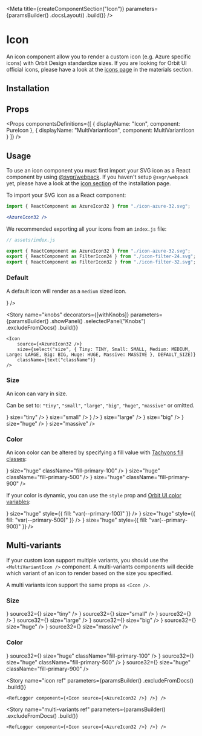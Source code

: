 
<Meta
    title={createComponentSection("Icon")}
    parameters={paramsBuilder()
        .docsLayout(<ReactComponentsLayout sourcePath="/packages/icons/src/icon.jsx" />)
        .build()}
/>

# Icon

An icon component allow you to render a custom icon (e.g. Azure specific icons) with Orbit Design standardize sizes. If you are looking for Orbit UI official icons, please have a look at the [icons page](?path=/docs/materials-icons--page#gallery) in the materials section.

## Installation

<Installation />

## Props

<Props
    componentsDefinitions={[
        { displayName: "Icon", component: PureIcon },
        { displayName: "MultiVariantIcon", component: MultiVariantIcon }
    ]}
/>

## Usage

To use an icon component you must first import your SVG icon as a React component by using [@svgr/webpack](https://react-svgr.com/docs/getting-started/). If you haven't setup `@svgr/webpack` yet, please have a look at the [icon section](http://localhost:2742/?path=/docs/getting-started-installation--page#icons) of the installation page.

To import your SVG icon as a React component:

```jsx dark
import { ReactComponent as AzureIcon32 } from "./icon-azure-32.svg";

<AzureIcon32 />
```

We recommended exporting all your icons from an `index.js` file:

```javascript dark
// assets/index.js

export { ReactComponent as AzureIcon32 } from "./icon-azure-32.svg";
export { ReactComponent as FilterIcon24 } from "./icon-filter-24.svg";
export { ReactComponent as FilterIcon32 } from "./icon-filter-32.svg";
```

### Default

A default icon will render as a `medium` sized icon.

<Preview>
    <Story name="default">
        <CheckeredBackground>
            <Icon source={<AzureIcon32 />} />
        </CheckeredBackground>
    </Story>
</Preview>

<Story
    name="knobs"
    decorators={[withKnobs]}
    parameters={paramsBuilder()
        .showPanel()
        .selectedPanel("Knobs")
        .excludeFromDocs()
        .build()}
>
    <Icon
        source={<AzureIcon32 />}
        size={select("size", { Tiny: TINY, Small: SMALL, Medium: MEDIUM, Large: LARGE, Big: BIG, Huge: HUGE, Massive: MASSIVE }, DEFAULT_SIZE)}
        className={text("className")}
    />
</Story>

### Size

An icon can vary in size.

Can be set to: `"tiny"`, `"small"`, `"large"`, `"big"`, `"huge"`, `"massive"` or omitted.

<Preview>
    <Story name="size">
        <CheckeredBackground>
            <div className="flex items-end items-space-between">
                <Icon source={<AzureIcon32 />} size="tiny" />
                <Icon source={<AzureIcon32 />} size="small" />
                <Icon source={<AzureIcon32 />} />
                <Icon source={<AzureIcon32 />} size="large" />
                <Icon source={<AzureIcon32 />} size="big" />
                <Icon source={<AzureIcon32 />} size="huge" />
                <Icon source={<AzureIcon32 />} size="massive" />
            </div>
        </CheckeredBackground>
    </Story>
</Preview>

### Color

An icon color can be altered by specifying a fill value with [Tachyons fill classes](?path=/docs/materials-colors--page#tachyons):

<Preview>
    <Story name="color">
        <CheckeredBackground>
            <div className="flex items-end items-space-between">
                <Icon source={<AzureIcon32 />} size="huge" className="fill-primary-100" />
                <Icon source={<AzureIcon32 />} size="huge" className="fill-primary-500" />
                <Icon source={<AzureIcon32 />} size="huge" className="fill-primary-900" />
            </div>
        </CheckeredBackground>
    </Story>
</Preview>

If your color is dynamic, you can use the `style` prop and [Orbit UI color variables](?path=/docs/getting-started-foundation--page#colors):

<Preview>
    <Story name="dynamic-color">
        <CheckeredBackground>
            <div className="flex items-end items-space-between">
                <Icon source={<AzureIcon32 />} size="huge" style={{ fill: "var(--primary-100)" }} />
                <Icon source={<AzureIcon32 />} size="huge" style={{ fill: "var(--primary-500)" }} />
                <Icon source={<AzureIcon32 />} size="huge" style={{ fill: "var(--primary-900)" }} />
            </div>
        </CheckeredBackground>
    </Story>
</Preview>

## Multi-variants

If your custom icon support multiple variants, you should use the `<MultiVariantIcon />` component. A multi-variants components will decide which variant of an icon to render based on the size you specified.

A multi variants icon support the same props as `<Icon />`.

### Size

<Preview>
    <Story name="multi-variants size">
        <CheckeredBackground>
            <div className="flex items-end items-space-between">
                <MultiVariantIcon source24={<FilterIcon24 />} source32={<FilterIcon32 />} size="tiny" />
                <MultiVariantIcon source24={<FilterIcon24 />} source32={<FilterIcon32 />} size="small" />
                <MultiVariantIcon source24={<FilterIcon24 />} source32={<FilterIcon32 />} />
                <MultiVariantIcon source24={<FilterIcon24 />} source32={<FilterIcon32 />} size="large" />
                <MultiVariantIcon source24={<FilterIcon24 />} source32={<FilterIcon32 />} size="big" />
                <MultiVariantIcon source24={<FilterIcon24 />} source32={<FilterIcon32 />} size="huge" />
                <MultiVariantIcon source24={<FilterIcon24 />} source32={<FilterIcon32 />} size="massive" />
            </div>
        </CheckeredBackground>
    </Story>
</Preview>

### Color

<Preview>
    <Story name="multi-variants color">
        <CheckeredBackground>
            <div className="flex items-end items-space-between">
                <MultiVariantIcon source24={<FilterIcon24 />} source32={<FilterIcon32 />} size="huge" className="fill-primary-100" />
                <MultiVariantIcon source24={<FilterIcon24 />} source32={<FilterIcon32 />} size="huge" className="fill-primary-500" />
                <MultiVariantIcon source24={<FilterIcon24 />} source32={<FilterIcon32 />} size="huge" className="fill-primary-900" />
            </div>
        </CheckeredBackground>
    </Story>
</Preview>

<Story
    name="icon ref"
    parameters={paramsBuilder()
        .excludeFromDocs()
        .build()}
>
    <RefLogger component={<Icon source={<AzureIcon32 />} />} />
</Story>

<Story
    name="multi-variants ref"
    parameters={paramsBuilder()
        .excludeFromDocs()
        .build()}
>
    <RefLogger component={<Icon source={<AzureIcon32 />} />} />
</Story>
